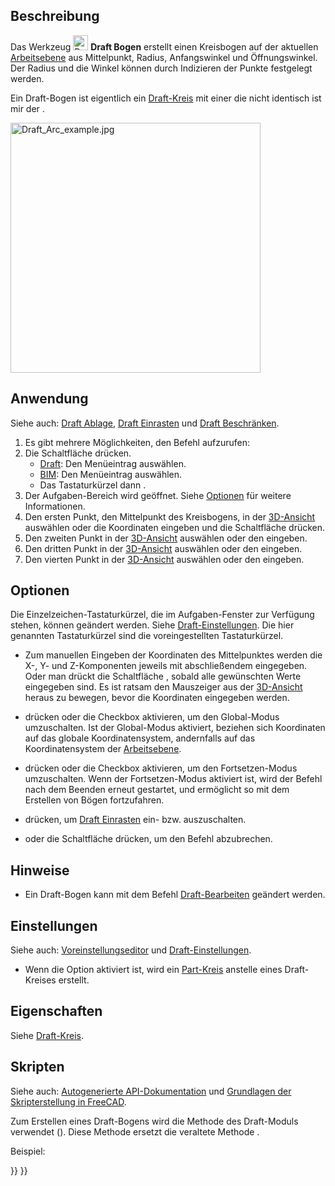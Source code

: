 <languages/>

{{Docnav/de
|[[Draft_Fillet/de|Verrundung]]
|[[Draft_Arc_3Points/de|Bogen 3Punkte]]
|[[Draft_Workbench/de|Draft]]
|IconL=Draft_Fillet.svg 
|IconR=Draft_Arc_3Points.svg
|IconC=Workbench_Draft.svg
}}

{{GuiCommand/de
|Name=Draft Arc
|Name/de=Draft Bogen
|MenuLocation=Zeichnen → Bogenwerkzeuge → Kreisbogen<br>2D-Zeichnen → Kreisbogen
|Workbenches=[[Draft_Workbench/de|Draft]], [[BIM_Workbench/de|BIM]]
|Version=0.7
|Shortcut={{KEY|A}} {{KEY|R}}
|SeeAlso=[[Draft_Arc_3Points/de|Draft Bogen 3Punkte]], [[Draft_Circle/de|Draft Kreis]]
}}

<span id="Description"></span>
==Beschreibung==

Das Werkzeug [[Image:Draft_Arc.svg|24px]] '''Draft Bogen''' erstellt einen Kreisbogen auf der aktuellen [[Draft_SelectPlane/de|Arbeitsebene]] aus Mittelpunkt, Radius, Anfangswinkel und Öffnungswinkel. Der Radius und die Winkel können durch Indizieren der Punkte festgelegt werden.

Ein Draft-Bogen ist eigentlich ein [[Draft_Circle/de|Draft-Kreis]] mit einer {{PropertyData/de|First Angle}} die nicht identisch ist mir der {{PropertyData/de|Last Angle}}.

[[Image:Draft_Arc_example.jpg|400px]] 
{{Caption|Ein durch vier Punkte festgelegter Bogen aus Mittelpunkt, Radius, Startpunkt und letztem Punkt des Bogens}}

<span id="Usage"></span>
==Anwendung==

Siehe auch: [[Draft_Tray/de|Draft Ablage]], [[Draft_Snap/de|Draft Einrasten]] und [[Draft_Constrain/de|Draft Beschränken]].

# Es gibt mehrere Möglichkeiten, den Befehl aufzurufen:
# Die Schaltfläche {{Button|[[Image:Draft_Arc.svg|16px]] [[Draft_Arc/de|Kreisbogen]]}} drücken.
#* [[Draft_Workbench/de|Draft]]: Den Menüeintrag {{MenuCommand|Zeichnen → Bogenwerkzeuge → [[Image:Draft_Arc.svg|16px]] Kreisbogen}} auswählen.
#* [[BIM_Workbench/de|BIM]]: Den Menüeintrag {{MenuCommand|2D-Entwurf → [[Image:Draft_Arc.svg|16px]] Kreisbogen}} auswählen.
#* Das Tastaturkürzel {{KEY|A}} dann {{KEY|R}}.
# Der Aufgaben-Bereich {{MenuCommand|Kreisbogen}} wird geöffnet. Siehe [[#Optionen|Optionen]] für weitere Informationen.
# Den ersten Punkt, den Mittelpunkt des Kreisbogens, in der [[3D_view/de|3D-Ansicht]] auswählen oder die Koordinaten eingeben und die Schaltfläche {{Button|[[Image:Draft_AddPoint.svg|16px]] Punkt  eingeben}} drücken.
# Den zweiten Punkt in der [[3D_view/de|3D-Ansicht]] auswählen oder den {{MenuCommand|Radius}} eingeben.
# Den dritten Punkt in der [[3D_view/de|3D-Ansicht]] auswählen oder den {{MenuCommand|Startwinkel}} eingeben.
# Den vierten Punkt in der [[3D_view/de|3D-Ansicht]] auswählen oder den {{MenuCommand|Öffnungswinkel}} eingeben.

<span id="Options"></span>
==Optionen==

Die Einzelzeichen-Tastaturkürzel, die im Aufgaben-Fenster zur Verfügung stehen, können geändert werden. Siehe [[Draft_Preferences/de|Draft-Einstellungen]]. Die hier genannten Tastaturkürzel sind die voreingestellten Tastaturkürzel.

* Zum manuellen Eingeben der Koordinaten des Mittelpunktes werden die X-, Y- und Z-Komponenten jeweils mit abschließendem {{KEY|Enter}} eingegeben. Oder man drückt die Schaltfläche {{Button|[[Image:Draft_AddPoint.svg|16px]] Punkt eingeben}}, sobald alle gewünschten Werte eingegeben sind. Es ist ratsam den Mauszeiger aus der [[3D_view|3D-Ansicht]] heraus zu bewegen, bevor die Koordinaten eingegeben werden.
* {{KEY|G}} drücken oder die Checkbox {{MenuCommand|Global}} aktivieren, um den Global-Modus umzuschalten. Ist der Global-Modus aktiviert, beziehen sich Koordinaten auf das globale Koordinatensystem, andernfalls auf das Koordinatensystem der [[Draft_SelectPlane/de|Arbeitsebene]].
* {{KEY|N}} drücken oder die Checkbox {{MenuCommand|Continue}} aktivieren, um den Fortsetzen-Modus umzuschalten. Wenn der Fortsetzen-Modus aktiviert ist, wird der Befehl nach dem Beenden erneut gestartet, und ermöglicht so mit dem Erstellen von Bögen fortzufahren.
* {{KEY|S}} drücken, um [[Draft_Snap/de|Draft Einrasten]] ein- bzw. auszuschalten.
* {{KEY|Esc}} oder die Schaltfläche {{Button|Schließen}} drücken, um den Befehl abzubrechen.

<span id="Notes"></span>
==Hinweise==

* Ein Draft-Bogen kann mit dem Befehl [[Draft_Edit/de|Draft-Bearbeiten]] geändert werden.

<span id="Preferences"></span>
==Einstellungen==

Siehe auch: [[Preferences_Editor/de|Voreinstellungseditor]] und [[Draft_Preferences/de|Draft-Einstellungen]].

* Wenn die Option {{MenuCommand|Bearbeiten → Einstellungen... → Draft → Allgemein → Create Part primitives if possible}} aktiviert ist, wird ein [[Part_Circle/de|Part-Kreis]] anstelle eines Draft-Kreises erstellt.

<span id="Properties"></span>
==Eigenschaften==

Siehe [[Draft Circle/de#Eigenschaften|Draft-Kreis]].

<span id="Scripting"></span>
==Skripten==

Siehe auch: [https://freecad.github.io/SourceDoc/ Autogenerierte API-Dokumentation] und [[FreeCAD_Scripting_Basics/de|Grundlagen der Skripterstellung in FreeCAD]].

Zum Erstellen eines Draft-Bogens wird die Methode {{incode|make_circle}} des Draft-Moduls verwendet ({{Version/de|0.19}}). Diese Methode ersetzt die veraltete Methode {{incode|makeCircle}}.

Beispiel:

{{Code|code=
import FreeCAD as App
import Draft

doc = App.newDocument()

arc1 = Draft.make_circle(200, startangle=0, endangle=90)
arc2 = Draft.make_circle(500, startangle=20, endangle=160)
arc3 = Draft.make_circle(750, startangle=-30, endangle=-150)

doc.recompute()
}}


{{Docnav/de
|[[Draft_Fillet/de|Verrundung]]
|[[Draft_Arc_3Points/de|Bogen 3Punkte]]
|[[Draft_Workbench/de|Draft]]
|IconL=Draft_Fillet.svg 
|IconR=Draft_Arc_3Points.svg
|IconC=Workbench_Draft.svg
}}

{{Draft Tools navi{{#translation:}}}}
{{Userdocnavi{{#translation:}}}}